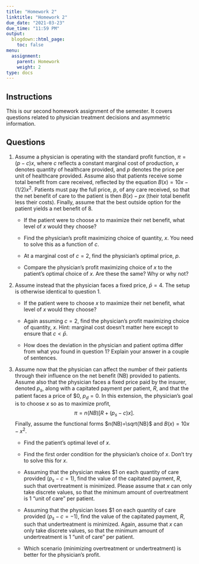 ```yaml
---
title: "Homework 2"
linktitle: "Homework 2"
due_date: "2021-03-23"
due_time: "11:59 PM"
output:
  blogdown::html_page:
    toc: false
menu:
  assignment:
    parent: Homework
    weight: 2
type: docs
---
```


## Instructions
This is our second homework assignment of the semester. It covers questions related to physician treatment decisions and asymmetric information. 

## Questions
1. Assume a physician is operating with the standard profit function, $\pi = (p-c)x$, where $c$ reflects a constant marginal cost of production, $x$ denotes quantity of healthcare provided, and $p$ denotes the price per unit of healthcare provided. Assume also that patients receive some total benefit from care received, reflected by the equation $B(x)=10x - (1/2)x^{2}$. Patients must pay the full price, $p$, of any care received, so that the net benefit of care to the patient is then $B(x)-px$ (their total benefit less their costs). Finally, assume that the best outside option for the patient yields a net benefit of 8.

    + If the patient were to choose $x$ to maximize their net benefit, what level of $x$ would they choose?
    
    + Find the physician's profit maximizing choice of quantity, $x$. You need to solve this as a function of $c$.
    
    + At a marginal cost of $c=2$, find the physician's optimal price, $p$.
    
    + Compare the physician's profit maximizing choice of $x$ to the patient's optimal choice of $x$. Are these the same? Why or why not?


2. Assume instead that the physician faces a fixed price, $\bar{p}=4$. The setup is otherwise identical to question 1.

    + If the patient were to choose $x$ to maximize their net benefit, what level of $x$ would they choose?
    
    + Again assuming $c=2$, find the physician's profit maximizing choice of quantity, $x$. Hint: marginal cost doesn't matter here except to ensure that $c<\bar{p}$.
    
    + How does the deviation in the physician and patient optima differ from what you found in question 1? Explain your answer in a couple of sentences.


3. Assume now that the physician can affect the number of their patients through their influence on the net benefit (NB) provided to patients. Assume also that the physician faces a fixed price paid by the insurer, denoted $p_{s}$, along with a capitated payment per patient, $R$, and that the patient faces a price of <span>&#36;</span>0, $p_{d}=0$. In this extension, the physician's goal is to choose $x$ so as to maximize profit, $$\pi = n\left(NB\right) \left[R + (p_{s}-c)x \right].$$ Finally, assume the functional forms $n(NB)=\sqrt{NB}$ and $B(x)=10x-x^{2}$.

    + Find the patient's optimal level of $x$.
    
    + Find the first order condition for the physician's choice of $x$. Don't try to solve this for $x$.
    
    + Assuming that the physician makes <span>&#36;</span>1 on each quantity of care provided ($p_{s}-c=1$), find the value of the capitated payment, $R$, such that overtreatment is minimized. Please assume that $x$ can only take discrete values, so that the minimum amount of overtreatment is 1 "unit of care" per patient.
    
    + Assuming that the physician loses <span>&#36;</span>1 on each quantity of care provided ($p_{s}-c=-1$), find the value of the capitated payment, $R$, such that undertreatment is minimized. Again, assume that $x$ can only take discrete values, so that the minimum amount of undertreatment is 1 "unit of care" per patient.
    
    + Which scenario (minimizing overtreatment or undertreatment) is better for the physician's profit.